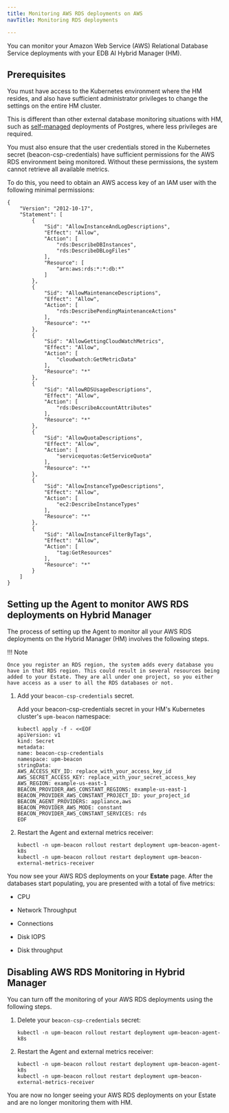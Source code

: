 ```yaml
---
title: Monitoring AWS RDS deployments on AWS
navTitle: Monitoring RDS deployments

---
```


You can monitor your Amazon Web Service (AWS) Relational Database Service deployments with your EDB AI Hybrid Manager (HM).

## Prerequisites

You must have access to the Kubernetes environment where the HM resides, and also have sufficient administrator privileges to change the settings on the entire HM cluster.

This is different than other external database monitoring situations with HM, such as [self-managed](../mon_with_agent) deployments of Postgres, where less privileges are required.

You must also ensure that the user credentials stored in the Kubernetes secret (beacon-csp-credentials) have sufficient permissions for the AWS RDS environment being monitored. Without these permissions, the system cannot retrieve all available metrics.

To do this, you need to obtain an AWS access key of an IAM user with the following minimal permissions:

```
{
    "Version": "2012-10-17",
    "Statement": [
        {
            "Sid": "AllowInstanceAndLogDescriptions",
            "Effect": "Allow",
            "Action": [
                "rds:DescribeDBInstances",
                "rds:DescribeDBLogFiles"
            ],
            "Resource": [
                "arn:aws:rds:*:*:db:*"
            ]
        },
        {
            "Sid": "AllowMaintenanceDescriptions",
            "Effect": "Allow",
            "Action": [
                "rds:DescribePendingMaintenanceActions"
            ],
            "Resource": "*"
        },
        {
            "Sid": "AllowGettingCloudWatchMetrics",
            "Effect": "Allow",
            "Action": [
                "cloudwatch:GetMetricData"
            ],
            "Resource": "*"
        },
        {
            "Sid": "AllowRDSUsageDescriptions",
            "Effect": "Allow",
            "Action": [
                "rds:DescribeAccountAttributes"
            ],
            "Resource": "*"
        },
        {
            "Sid": "AllowQuotaDescriptions",
            "Effect": "Allow",
            "Action": [
                "servicequotas:GetServiceQuota"
            ],
            "Resource": "*"
        },
        {
            "Sid": "AllowInstanceTypeDescriptions",
            "Effect": "Allow",
            "Action": [
                "ec2:DescribeInstanceTypes"
            ],
            "Resource": "*"
        },
        {
            "Sid": "AllowInstanceFilterByTags",
            "Effect": "Allow",
            "Action": [
                "tag:GetResources"
            ],
            "Resource": "*"
        }
    ]
}
```

## Setting up the Agent to monitor AWS RDS deployments on Hybrid Manager

The process of setting up the Agent to monitor all your AWS RDS deployments on the Hybrid Manager (HM) involves the following steps.

!!! Note

    Once you register an RDS region, the system adds every database you have in that RDS region. This could result in several resources being added to your Estate. They are all under one project, so you either have access as a user to all the RDS databases or not.

1.  Add your `beacon-csp-credentials` secret.

    Add your beacon-csp-credentials secret in your HM's Kubernetes cluster's `upm-beacon` namespace:

    ```
    kubectl apply -f - <<EOF
    apiVersion: v1
    kind: Secret
    metadata:
    name: beacon-csp-credentials
    namespace: upm-beacon
    stringData:
    AWS_ACCESS_KEY_ID: replace_with_your_access_key_id
    AWS_SECRET_ACCESS_KEY: replace_with_your_secret_access_key
    AWS_REGION: example-us-east-1
    BEACON_PROVIDER_AWS_CONSTANT_REGIONS: example-us-east-1
    BEACON_PROVIDER_AWS_CONSTANT_PROJECT_ID: your_project_id
    BEACON_AGENT_PROVIDERS: appliance,aws
    BEACON_PROVIDER_AWS_MODE: constant
    BEACON_PROVIDER_AWS_CONSTANT_SERVICES: rds
    EOF
    ```
2.  Restart the Agent and external metrics receiver:

    ```
    kubectl -n upm-beacon rollout restart deployment upm-beacon-agent-k8s
    kubectl -n upm-beacon rollout restart deployment upm-beacon-external-metrics-receiver
    ```

You now see your AWS RDS deployments on your **Estate** page.
After the databases start populating, you are presented with a total of five metrics:

-   CPU

-   Network Throughput

-   Connections

-   Disk IOPS

-   Disk throughput

## Disabling AWS RDS Monitoring in Hybrid Manager

You can turn off the monitoring of your AWS RDS deployments using the following steps.

1.  Delete your `beacon-csp-credentials` secret:

    ```
    kubectl -n upm-beacon rollout restart deployment upm-beacon-agent-k8s
    ```

2.  Restart the Agent and external metrics receiver:

    ```
    kubectl -n upm-beacon rollout restart deployment upm-beacon-agent-k8s
    kubectl -n upm-beacon rollout restart deployment upm-beacon-external-metrics-receiver
    ```

You are now no longer seeing your AWS RDS deployments on your Estate and are no longer monitoring them with HM.
